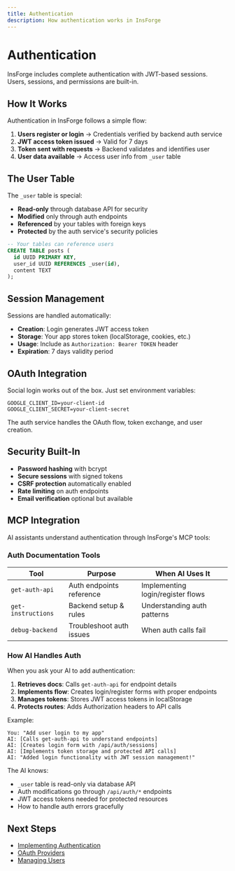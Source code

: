 ```yaml
---
title: Authentication
description: How authentication works in InsForge
---
```


# Authentication

InsForge includes complete authentication with JWT-based sessions. Users, sessions, and permissions are built-in.

## How It Works

Authentication in InsForge follows a simple flow:

1. **Users register or login** → Credentials verified by backend auth service
2. **JWT access token issued** → Valid for 7 days
3. **Token sent with requests** → Backend validates and identifies user
4. **User data available** → Access user info from `_user` table

## The User Table

The `_user` table is special:
- **Read-only** through database API for security
- **Modified** only through auth endpoints
- **Referenced** by your tables with foreign keys
- **Protected** by the auth service's security policies

```sql
-- Your tables can reference users
CREATE TABLE posts (
  id UUID PRIMARY KEY,
  user_id UUID REFERENCES _user(id),
  content TEXT
);
```

## Session Management

Sessions are handled automatically:
- **Creation**: Login generates JWT access token
- **Storage**: Your app stores token (localStorage, cookies, etc.)
- **Usage**: Include as `Authorization: Bearer TOKEN` header
- **Expiration**: 7 days validity period

## OAuth Integration

Social login works out of the box. Just set environment variables:

```env
GOOGLE_CLIENT_ID=your-client-id
GOOGLE_CLIENT_SECRET=your-client-secret
```

The auth service handles the OAuth flow, token exchange, and user creation.

## Security Built-In

- **Password hashing** with bcrypt
- **Secure sessions** with signed tokens  
- **CSRF protection** automatically enabled
- **Rate limiting** on auth endpoints
- **Email verification** optional but available

## MCP Integration

AI assistants understand authentication through InsForge's MCP tools:

### Auth Documentation Tools

| Tool | Purpose | When AI Uses It |
|------|---------|-----------------|
| `get-auth-api` | Auth endpoints reference | Implementing login/register flows |
| `get-instructions` | Backend setup & rules | Understanding auth patterns |
| `debug-backend` | Troubleshoot auth issues | When auth calls fail |

### How AI Handles Auth

When you ask your AI to add authentication:

1. **Retrieves docs**: Calls `get-auth-api` for endpoint details
2. **Implements flow**: Creates login/register forms with proper endpoints
3. **Manages tokens**: Stores JWT access tokens in localStorage
4. **Protects routes**: Adds Authorization headers to API calls

Example:
```
You: "Add user login to my app"
AI: [Calls get-auth-api to understand endpoints]
AI: [Creates login form with /api/auth/sessions]
AI: [Implements token storage and protected API calls]
AI: "Added login functionality with JWT session management!"
```

The AI knows:
- `_user` table is read-only via database API
- Auth modifications go through `/api/auth/*` endpoints
- JWT access tokens needed for protected resources
- How to handle auth errors gracefully

## Next Steps

- [Implementing Authentication](/auth/better-auth)
- [OAuth Providers](/auth/oauth-providers)
- [Managing Users](/auth/users)